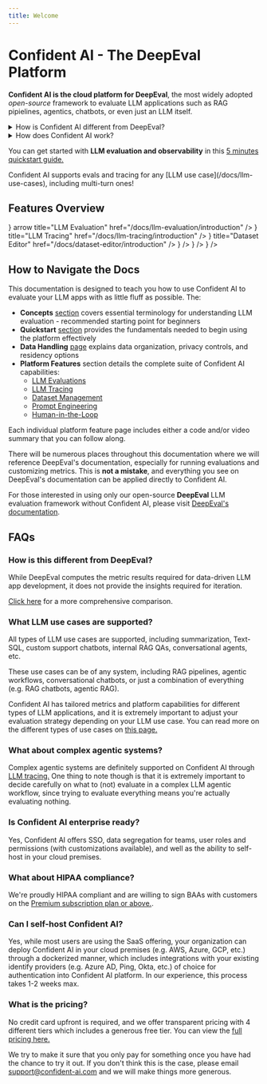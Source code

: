 ```yaml
---
title: Welcome
---
```



# Confident AI - The DeepEval Platform

**Confident AI is the cloud platform for DeepEval**, the most widely adopted _open-source_ framework to evaluate LLM applications such as RAG pipielines, agentics, chatbots, or even just an LLM itself.

<details>

<summary>How is Confident AI different from DeepEval?</summary>

While DeepEval is like Pytest for LLM apps, Confident AI is the dashboard UI for DeepEval. 

<Callout type="info">Confident AI created and maintains DeepEval.</Callout>

</details>

<details>

<summary>How does Confident AI work?</summary>

Confident AI enables organizations to iterate on LLM applications by allowing you to pick the best model and improve on different versions of your prompts through extensive [parameter insights](/docs/llm-evaluation/evaluation-features/parameter-insights).

In a nutshell, we do this by running LLM evaluations for both:

1. **In development**, as you're building your app before deploying to production.
2. **In production**, as your app is live and real-time reporting of performance is required.

There are a dozen more features which will be shown in depth later in this documentation that compliments this evaluation workflow as LLM applications can get very complicated very quickly.

</details>

You can get started with **LLM evaluation and observability** in this [5 minutes quickstart guide.](/docs/getting-started/setup)

<Callout type="info">
Confident AI supports evals and tracing for any [LLM use case](/docs/llm-use-cases), including multi-turn ones!
</Callout>

## Features Overview

<Cards>
  <Cards.Card 
    icon={<FlaskConical />} 
    arrow 
    title="LLM Evaluation" 
    href="/docs/llm-evaluation/introduction" 
  />
  <Cards.Card
    arrow
    icon={<GitBranch/>}
    title="LLM Tracing"
    href="/docs/llm-tracing/introduction"
  />
  <Cards.Card 
    arrow 
    icon={<PenLine/>}
    title="Dataset Editor" 
    href="/docs/dataset-editor/introduction" 
  />
  <Cards.Card 
    arrow 
    title="Prompt Studio" 
    href="/docs/prompt-management/introduction" 
    icon={<MessageSquareText/>}
  />
  <Cards.Card
    arrow
    title="Human-in-the-Loop"
    href="/docs/human-in-the-loop/introduction"
    icon={<User/>}
  />
  <Cards.Card 
    arrow 
    title="Red Teaming" 
    href="/docs/llm-red-teaming" 
    icon={<ShieldAlert/>}
  />
</Cards>

## How to Navigate the Docs

This documentation is designed to teach you how to use Confident AI to evaluate your LLM apps with as little fluff as possible. The:

- **Concepts** [section](/docs/concepts/test-cases) covers essential terminology for understanding LLM evaluation - recommended starting point for beginners
- **Quickstart** [section](/docs/getting-started/setup) provides the fundamentals needed to begin using the platform effectively
- **Data Handling** [page](/docs/data-handling) explains data organization, privacy controls, and residency options
- **Platform Features** section details the complete suite of Confident AI capabilities:
  - [LLM Evaluations](/docs/llm-evaluation/introduction)
  - [LLM Tracing](/docs/llm-tracing/introduction)
  - [Dataset Management](/docs/dataset-editor/introduction)
  - [Prompt Engineering](/docs/prompt-management/introduction)
  - [Human-in-the-Loop](/docs/human-in-the-loop/introduction)

<Callout>
  Each individual platform feature page includes either a code and/or video
  summary that you can follow along.
</Callout>

There will be numerous places throughout this documentation where we will reference DeepEval's documentation, especially for running evaluations and customizing metrics. This is **not a mistake**, and everything you see on DeepEval's documentation can be applied directly to Confident AI.

For those interested in using only our open-source **DeepEval** LLM evaluation framework without Confident AI, please visit [DeepEval's documentation](https://deepeval.com).

## FAQs

### How is this different from DeepEval?

While DeepEval computes the metric results required for data-driven LLM app development, it does not provide the insights required for iteration.

[Click here](/docs/why-confident-ai#deepeval-vs-confident-ai) for a more comprehensive comparison.

### What LLM use cases are supported?

All types of LLM use cases are supported, including summarization, Text-SQL, custom support chatbots, internal RAG QAs, conversational agents, etc.

These use cases can be of any system, including RAG pipelines, agentic workflows, conversational chatbots, or just a combination of everything (e.g. RAG chatbots, agentic RAG).

Confident AI has tailored metrics and platform capabilities for different types of LLM applications, and it is extremely important to adjust your evaluation strategy depending on your LLM use case. You can read more on the different types of use cases on [this page.](/docs/llm-use-cases)

### What about complex agentic systems?

Complex agentic systems are definitely supported on Confident AI through [LLM tracing.](/docs/llm-tracing/introduction) One thing to note though is that it is extremely important to decide carefully on what to (not) evaluate in a complex LLM agentic workflow, since trying to evaluate everything means you're actually evaluating nothing.

### Is Confident AI enterprise ready?

Yes, Confident AI offers SSO, data segregation for teams, user roles and permissions (with customizations available), and well as the ability to self-host in your cloud premises.

### What about HIPAA compliance?

We're proudly HIPAA compliant and are willing to sign BAAs with customers on the [Premium subscription plan or above.](https://confident-ai.com/pricing).

### Can I self-host Confident AI?

Yes, while most users are using the SaaS offering, your organization can deploy Confident AI in your cloud premises (e.g. AWS, Azure, GCP, etc.) through a dockerized manner, which includes integrations with your existing identify providers (e.g. Azure AD, Ping, Okta, etc.) of choice for authentication into Confident AI platform. In our experience, this process takes 1-2 weeks max.

### What is the pricing?

No credit card upfront is required, and we offer transparent pricing with 4 different tiers which includes a generous free tier. You can view the [full pricing here.](https://confident-ai.com/pricing)

We try to make it sure that you only pay for something once you have had the chance to try it out. If you don't think this is the case, please email support@confident-ai.com and we will make things more generous.
